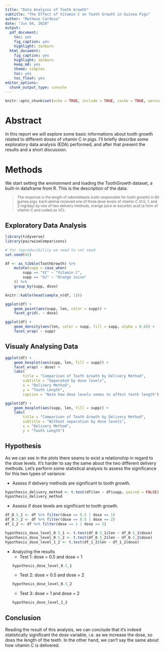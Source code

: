 ```yaml
---
title: "Data Analysis of Tooth Growth"
subtitle: "The Effect of Vitamin C on Tooth Growth in Guinea Pigs"
author: "Matheus Cardoso"
date: "Jun 04, 2020"
output: 
  pdf_document: 
    toc: yes
    fig_caption: yes
    highlight: zenburn
  html_document: 
    fig_caption: yes
    highlight: zenburn
    keep_md: yes
    theme: simplex
    toc: yes
    toc_float: yes
editor_options: 
  chunk_output_type: console
---
```


```r
knitr::opts_chunk$set(echo = TRUE, include = TRUE, cache = TRUE, warning = FALSE, message = FALSE)
```

# Abstract

In this report we will explore some basic informations about tooth growth related to different doses of vitamin C in pigs.
I'll briefly describe some exploratory data analysis (EDA) performed, and after that present the results and a short discussion.

# Methods

We start setting the environment and loading the ToothGrowth dataset, a built-in dataframe from R.
This is the description of the data:

> <sub>The response is the length of odontoblasts (cells responsible for tooth growth) in 60 guinea pigs. Each animal received one of three dose levels of vitamin C (0.5, 1, and 2 mg/day) by one of two delivery methods, orange juice or ascorbic acid (a form of vitamin C and coded as VC).</sub>


## Exploratory Data Analysis

```r
library(tidyverse)
library(pairwiseComparisons)

# for reproducibility we need to set seed
set.seed(42)
```

```r
df <- as_tibble(ToothGrowth) %>%
    mutate(supp = case_when(
        supp == "VC" ~ "Vitamin C",
        supp == "OJ" ~ "Orange Juice"
    )) %>% 
    group_by(supp, dose)

knitr::kable(head(sample_n(df, 1)))
```

```r
ggplot(df) +
    geom_point(aes(supp, len, color = supp)) +
    facet_grid(. ~ dose)

ggplot(df) +
    geom_density(aes(len, color = supp, fill = supp, alpha = 0.6)) +
    facet_wrap( ~ supp)
```


## Visualy Analysing Data

```r
ggplot(df) +
    geom_boxplot(aes(supp, len, fill = supp)) +
    facet_wrap( ~ dose) +
    labs(
        title = "Comparison of Tooth Growth by Delivery Method",
        subtitle = "Separated by dose levels",
        x = "Delivery Method",
        y = "Tooth Length",
        caption = "Note how dose levels seems to affect tooth length")
```

```r
ggplot(df) +
    geom_boxplot(aes(supp, len, fill = supp)) +
    labs(
        title = "Comparison of Tooth Growth by Delivery Method",
        subtitle = "Without separation by dose levels",
        x = "Delivery Method",
        y = "Tooth Length")
```


## Hypothesis

As we can see in the plots there seams to exist a relationship in regard to the dose levels.
It's harder to say the same about the two different delivery methods.
Let's perform some statistical analysis to assess the significance for this two types of variance:

 - Assess if delivery methods are significant to tooth growth.

```r
hypothesis_delivery_method <- t.test(df$len ~ df$supp, paired = FALSE)
hypothesis_delivery_method
```


 - Assess if dose levels are significant to tooth growth.
 
 
```r
df_0.5_1 <- df %>% filter(dose == 0.5 | dose == 1)
df_0.5_2 <- df %>% filter(dose == 0.5 | dose == 2)
df_1_2 <- df %>% filter(dose == 1 | dose == 2)

hypothesis_dose_level_0.5_1 <- t.test(df_0.5_1$len ~ df_0.5_1$dose)
hypothesis_dose_level_0.5_2 <- t.test(df_0.5_2$len ~ df_0.5_2$dose)
hypothesis_dose_level_1_2 <- t.test(df_1_2$len ~ df_1_2$dose)
```
 
   - Analyzing the results
     - Test 1: dose = 0.5 and dose = 1
     ```r
     hypothesis_dose_level_0.5_1
     ```
     - Test 2: dose = 0.5 and dose = 2 
     ```r
     hypothesis_dose_level_0.5_2
     ```
     - Test 3: dose = 1 and dose = 2 
     ```r
     hypothesis_dose_level_1_2
     ```
     
 
## Conclusion

Reading the result of this analysis, we can conclude that it's indeed statistically significant the _dose_ variable,
i.e. as we increase the dose, so does the length of the teeth. 
In the other hand, we can't say the same about how vitamin C is delivered.  
